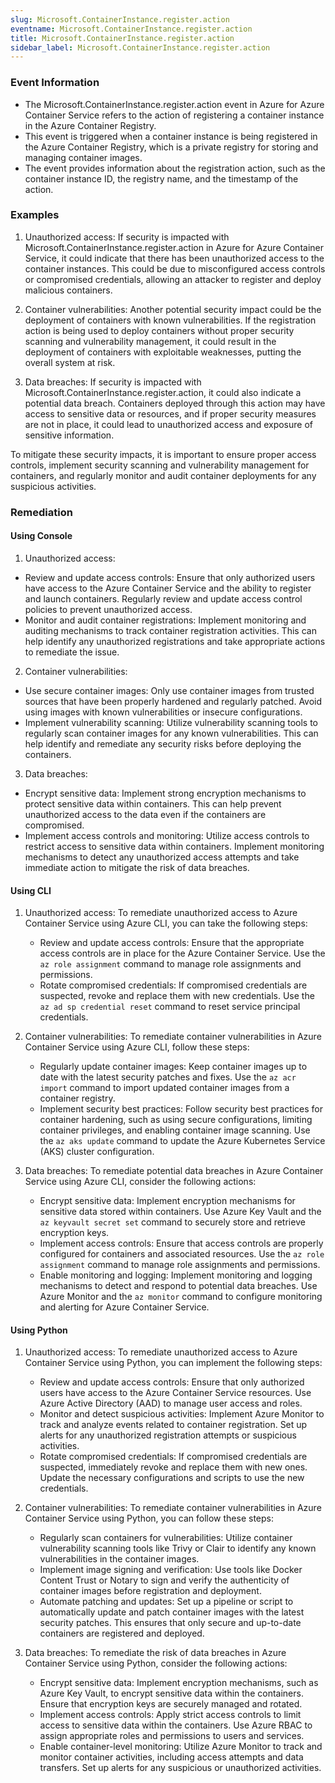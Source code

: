 ```yaml
--- 
slug: Microsoft.ContainerInstance.register.action
eventname: Microsoft.ContainerInstance.register.action
title: Microsoft.ContainerInstance.register.action
sidebar_label: Microsoft.ContainerInstance.register.action
---
```

                       
### Event Information

- The Microsoft.ContainerInstance.register.action event in Azure for Azure Container Service refers to the action of registering a container instance in the Azure Container Registry.
- This event is triggered when a container instance is being registered in the Azure Container Registry, which is a private registry for storing and managing container images.
- The event provides information about the registration action, such as the container instance ID, the registry name, and the timestamp of the action.


### Examples

1. Unauthorized access: If security is impacted with Microsoft.ContainerInstance.register.action in Azure for Azure Container Service, it could indicate that there has been unauthorized access to the container instances. This could be due to misconfigured access controls or compromised credentials, allowing an attacker to register and deploy malicious containers.

2. Container vulnerabilities: Another potential security impact could be the deployment of containers with known vulnerabilities. If the registration action is being used to deploy containers without proper security scanning and vulnerability management, it could result in the deployment of containers with exploitable weaknesses, putting the overall system at risk.

3. Data breaches: If security is impacted with Microsoft.ContainerInstance.register.action, it could also indicate a potential data breach. Containers deployed through this action may have access to sensitive data or resources, and if proper security measures are not in place, it could lead to unauthorized access and exposure of sensitive information.

To mitigate these security impacts, it is important to ensure proper access controls, implement security scanning and vulnerability management for containers, and regularly monitor and audit container deployments for any suspicious activities.

### Remediation

#### Using Console

1. Unauthorized access:
- Review and update access controls: Ensure that only authorized users have access to the Azure Container Service and the ability to register and launch containers. Regularly review and update access control policies to prevent unauthorized access.
- Monitor and audit container registrations: Implement monitoring and auditing mechanisms to track container registration activities. This can help identify any unauthorized registrations and take appropriate actions to remediate the issue.

2. Container vulnerabilities:
- Use secure container images: Only use container images from trusted sources that have been properly hardened and regularly patched. Avoid using images with known vulnerabilities or insecure configurations.
- Implement vulnerability scanning: Utilize vulnerability scanning tools to regularly scan container images for any known vulnerabilities. This can help identify and remediate any security risks before deploying the containers.

3. Data breaches:
- Encrypt sensitive data: Implement strong encryption mechanisms to protect sensitive data within containers. This can help prevent unauthorized access to the data even if the containers are compromised.
- Implement access controls and monitoring: Utilize access controls to restrict access to sensitive data within containers. Implement monitoring mechanisms to detect any unauthorized access attempts and take immediate action to mitigate the risk of data breaches.

#### Using CLI

1. Unauthorized access: To remediate unauthorized access to Azure Container Service using Azure CLI, you can take the following steps:
   - Review and update access controls: Ensure that the appropriate access controls are in place for the Azure Container Service. Use the `az role assignment` command to manage role assignments and permissions.
   - Rotate compromised credentials: If compromised credentials are suspected, revoke and replace them with new credentials. Use the `az ad sp credential reset` command to reset service principal credentials.

2. Container vulnerabilities: To remediate container vulnerabilities in Azure Container Service using Azure CLI, follow these steps:
   - Regularly update container images: Keep container images up to date with the latest security patches and fixes. Use the `az acr import` command to import updated container images from a container registry.
   - Implement security best practices: Follow security best practices for container hardening, such as using secure configurations, limiting container privileges, and enabling container image scanning. Use the `az aks update` command to update the Azure Kubernetes Service (AKS) cluster configuration.

3. Data breaches: To remediate potential data breaches in Azure Container Service using Azure CLI, consider the following actions:
   - Encrypt sensitive data: Implement encryption mechanisms for sensitive data stored within containers. Use Azure Key Vault and the `az keyvault secret set` command to securely store and retrieve encryption keys.
   - Implement access controls: Ensure that access controls are properly configured for containers and associated resources. Use the `az role assignment` command to manage role assignments and permissions.
   - Enable monitoring and logging: Implement monitoring and logging mechanisms to detect and respond to potential data breaches. Use Azure Monitor and the `az monitor` command to configure monitoring and alerting for Azure Container Service.

#### Using Python

1. Unauthorized access: To remediate unauthorized access to Azure Container Service using Python, you can implement the following steps:
   - Review and update access controls: Ensure that only authorized users have access to the Azure Container Service resources. Use Azure Active Directory (AAD) to manage user access and roles.
   - Monitor and detect suspicious activities: Implement Azure Monitor to track and analyze events related to container registration. Set up alerts for any unauthorized registration attempts or suspicious activities.
   - Rotate compromised credentials: If compromised credentials are suspected, immediately revoke and replace them with new ones. Update the necessary configurations and scripts to use the new credentials.

2. Container vulnerabilities: To remediate container vulnerabilities in Azure Container Service using Python, you can follow these steps:
   - Regularly scan containers for vulnerabilities: Utilize container vulnerability scanning tools like Trivy or Clair to identify any known vulnerabilities in the container images.
   - Implement image signing and verification: Use tools like Docker Content Trust or Notary to sign and verify the authenticity of container images before registration and deployment.
   - Automate patching and updates: Set up a pipeline or script to automatically update and patch container images with the latest security patches. This ensures that only secure and up-to-date containers are registered and deployed.

3. Data breaches: To remediate the risk of data breaches in Azure Container Service using Python, consider the following actions:
   - Encrypt sensitive data: Implement encryption mechanisms, such as Azure Key Vault, to encrypt sensitive data within the containers. Ensure that encryption keys are securely managed and rotated.
   - Implement access controls: Apply strict access controls to limit access to sensitive data within the containers. Use Azure RBAC to assign appropriate roles and permissions to users and services.
   - Enable container-level monitoring: Utilize Azure Monitor to track and monitor container activities, including access attempts and data transfers. Set up alerts for any suspicious or unauthorized activities.


 